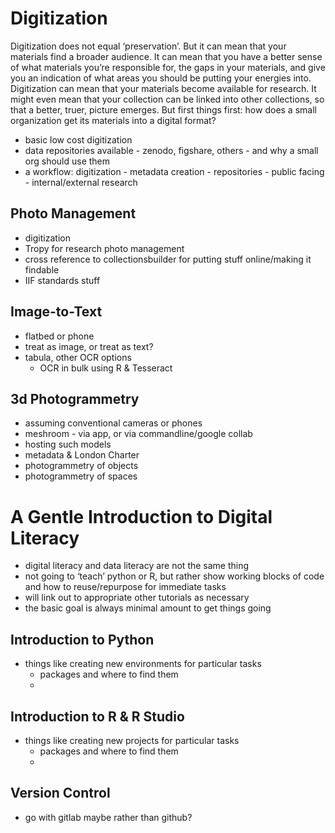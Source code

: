 # Digitization{#digitization}

Digitization does not equal 'preservation'. But it can mean that your materials find a broader audience. It can mean that you have a better sense of what materials you're responsible for, the gaps in your materials, and give you an indication of what areas you should be putting your energies into. Digitization can mean that your materials become available for research. It might even mean that your collection can be linked into other collections, so that a better, truer, picture emerges. But first things first: how does a small organization get its materials into a digital format? 

- basic low cost digitization
- data repositories available - zenodo, figshare, others - and why a small org should use them
- a workflow: digitization - metadata creation - repositories - public facing - internal/external research

## Photo Management {#photos}

- digitization
- Tropy for research photo management
- cross reference to collectionsbuilder for putting stuff online/making it findable
- IIF standards stuff

## Image-to-Text {#scanning}

- flatbed or phone
- treat as image, or treat as text?
- tabula, other OCR options
  - OCR in bulk using R & Tesseract

## 3d Photogrammetry {#photogrammetry}

- assuming conventional cameras or phones
- meshroom - via app, or via commandline/google collab
- hosting such models
- metadata & London Charter
- photogrammetry of objects
- photogrammetry of spaces


# A Gentle Introduction to Digital Literacy {#digital-literacy}

- digital literacy and data literacy are not the same thing
- not going to 'teach' python or R, but rather show working blocks of code and how to reuse/repurpose for immediate tasks
- will link out to appropriate other tutorials as necessary
- the basic goal is always minimal amount to get things going

## Introduction to Python

- things like creating new environments for particular tasks
  - packages and where to find them
  - 
  
## Introduction to R & R Studio

- things like creating new projects for particular tasks
  - packages and where to find them
  - 

## Version Control

- go with gitlab maybe rather than github?
